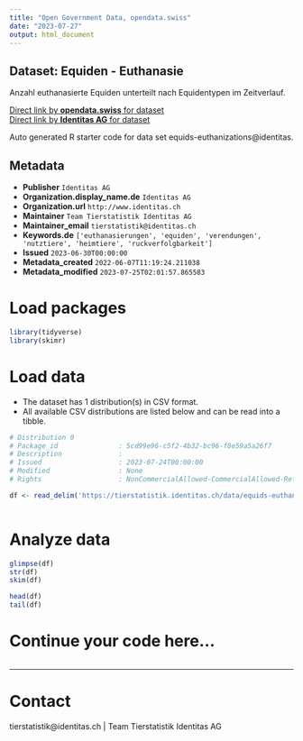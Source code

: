 ```yaml
---
title: "Open Government Data, opendata.swiss"
date: "2023-07-27"
output: html_document
---
```


## Dataset: Equiden - Euthanasie

Anzahl euthanasierte Equiden unterteilt nach Equidentypen im Zeitverlauf. 

[Direct link by **opendata.swiss** for dataset](https://opendata.swiss/de/dataset/equiden-euthanasie)<br>
[Direct link by **Identitas AG** for dataset](https://tierstatistik.identitas.ch/)

Auto generated R starter code for data set equids-euthanizations@identitas.

## Metadata

- **Publisher** `Identitas AG`
- **Organization.display_name.de** `Identitas AG`
- **Organization.url** `http://www.identitas.ch`
- **Maintainer** `Team Tierstatistik Identitas AG`
- **Maintainer_email** `tierstatistik@identitas.ch`
- **Keywords.de** `['euthanasierungen', 'equiden', 'verendungen', 'nutztiere', 'heimtiere', 'ruckverfolgbarkeit']`
- **Issued** `2023-06-30T00:00:00`
- **Metadata_created** `2022-06-07T11:19:24.211038`
- **Metadata_modified** `2023-07-25T02:01:57.865583`


# Load packages

```r

library(tidyverse)
library(skimr)

```

# Load data

-   The dataset has 1 distribution(s) in CSV format.
-   All available CSV distributions are listed below and can be read into a tibble.

```r

# Distribution 0
# Package_id               : 5cd99e96-c5f2-4b32-bc96-f8e59a5a26f7
# Description              : 
# Issued                   : 2023-07-24T00:00:00
# Modified                 : None
# Rights                   : NonCommercialAllowed-CommercialAllowed-ReferenceRequired

df <- read_delim('https://tierstatistik.identitas.ch/data/equids-euthanizations.csv')



```

# Analyze data

```r

glimpse(df)
str(df)
skim(df)

head(df)
tail(df)

```

# Continue your code here...

```r

```

------------------------------------------------------------------------

# Contact

tierstatistik@identitas.ch | Team Tierstatistik Identitas AG
